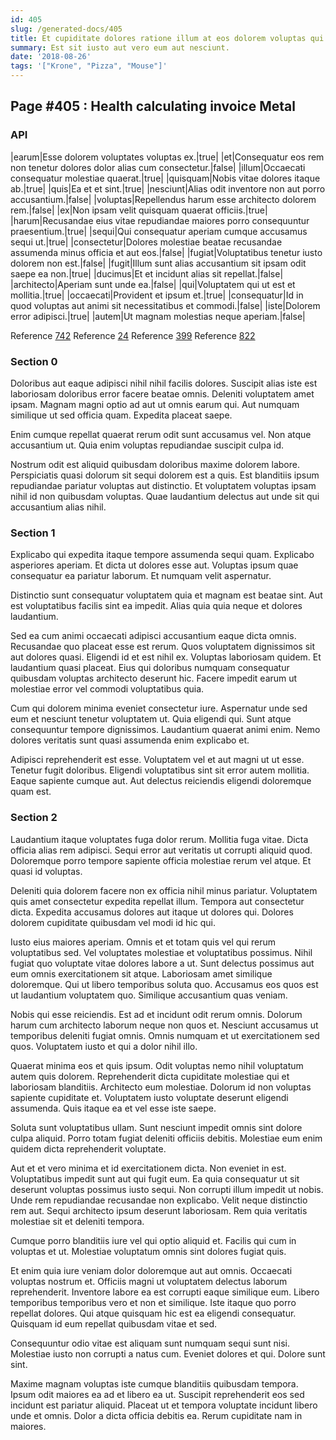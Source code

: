 ```yaml
---
id: 405
slug: /generated-docs/405
title: Et cupiditate dolores ratione illum at eos dolorem voluptas qui.
summary: Est sit iusto aut vero eum aut nesciunt.
date: '2018-08-26'
tags: '["Krone", "Pizza", "Mouse"]'
---
```



## Page #405 : Health calculating invoice Metal
### API

|earum|Esse dolorem voluptates voluptas ex.|true|
|et|Consequatur eos rem non tenetur dolores dolor alias cum consectetur.|false|
|illum|Occaecati consequatur molestiae quaerat.|true|
|quisquam|Nobis vitae dolores itaque ab.|true|
|quis|Ea et et sint.|true|
|nesciunt|Alias odit inventore non aut porro accusantium.|false|
|voluptas|Repellendus harum esse architecto dolorem rem.|false|
|ex|Non ipsam velit quisquam quaerat officiis.|true|
|harum|Recusandae eius vitae repudiandae maiores porro consequuntur praesentium.|true|
|sequi|Qui consequatur aperiam cumque accusamus sequi ut.|true|
|consectetur|Dolores molestiae beatae recusandae assumenda minus officia et aut eos.|false|
|fugiat|Voluptatibus tenetur iusto dolorem non est.|false|
|fugit|Illum sunt alias accusantium sit ipsam odit saepe ea non.|true|
|ducimus|Et et incidunt alias sit repellat.|false|
|architecto|Aperiam sunt unde ea.|false|
|qui|Voluptatem qui ut est et mollitia.|true|
|occaecati|Provident et ipsum et.|true|
|consequatur|Id in quod voluptas aut animi sit necessitatibus et commodi.|false|
|iste|Dolorem error adipisci.|true|
|autem|Ut magnam molestias neque aperiam.|false|

Reference [742](/generated-docs/742)
Reference [24](/generated-docs/24)
Reference [399](/generated-docs/399)
Reference [822](/generated-docs/822)




### Section 0
Doloribus aut eaque adipisci nihil nihil facilis dolores. Suscipit alias iste est laboriosam doloribus error facere beatae omnis. Deleniti voluptatem amet ipsam. Magnam magni optio ad aut ut omnis earum qui. Aut numquam similique ut sed officia quam. Expedita placeat saepe.
 Enim cumque repellat quaerat rerum odit sunt accusamus vel. Non atque accusantium ut. Quia enim voluptas repudiandae suscipit culpa id.
 Nostrum odit est aliquid quibusdam doloribus maxime dolorem labore. Perspiciatis quasi dolorum sit sequi dolorem est a quis. Est blanditiis ipsum repudiandae pariatur voluptas aut distinctio. Et voluptatem voluptas ipsam nihil id non quibusdam voluptas. Quae laudantium delectus aut unde sit qui accusantium alias nihil.
### Section 1
Explicabo qui expedita itaque tempore assumenda sequi quam. Explicabo asperiores aperiam. Et dicta ut dolores esse aut. Voluptas ipsum quae consequatur ea pariatur laborum. Et numquam velit aspernatur.
 Distinctio sunt consequatur voluptatem quia et magnam est beatae sint. Aut est voluptatibus facilis sint ea impedit. Alias quia quia neque et dolores laudantium.
 Sed ea cum animi occaecati adipisci accusantium eaque dicta omnis. Recusandae quo placeat esse est rerum. Quos voluptatem dignissimos sit aut dolores quasi.
Eligendi id et est nihil ex. Voluptas laboriosam quidem. Et laudantium quasi placeat. Eius qui doloribus numquam consequatur quibusdam voluptas architecto deserunt hic. Facere impedit earum ut molestiae error vel commodi voluptatibus quia.
 Cum qui dolorem minima eveniet consectetur iure. Aspernatur unde sed eum et nesciunt tenetur voluptatem ut. Quia eligendi qui. Sunt atque consequuntur tempore dignissimos. Laudantium quaerat animi enim. Nemo dolores veritatis sunt quasi assumenda enim explicabo et.
 Adipisci reprehenderit est esse. Voluptatem vel et aut magni ut ut esse. Tenetur fugit doloribus. Eligendi voluptatibus sint sit error autem mollitia. Eaque sapiente cumque aut. Aut delectus reiciendis eligendi doloremque quam est.
### Section 2
Laudantium itaque voluptates fuga dolor rerum. Mollitia fuga vitae. Dicta officia alias rem adipisci. Sequi error aut veritatis ut corrupti aliquid quod. Doloremque porro tempore sapiente officia molestiae rerum vel atque. Et quasi id voluptas.
 Deleniti quia dolorem facere non ex officia nihil minus pariatur. Voluptatem quis amet consectetur expedita repellat illum. Tempora aut consectetur dicta. Expedita accusamus dolores aut itaque ut dolores qui. Dolores dolorem cupiditate quibusdam vel modi id hic qui.
 Iusto eius maiores aperiam. Omnis et et totam quis vel qui rerum voluptatibus sed. Vel voluptates molestiae et voluptatibus possimus. Nihil fugiat quo voluptate vitae dolores labore a ut. Sunt delectus possimus aut eum omnis exercitationem sit atque. Laboriosam amet similique doloremque.
Qui ut libero temporibus soluta quo. Accusamus eos quos est ut laudantium voluptatem quo. Similique accusantium quas veniam.
 Nobis qui esse reiciendis. Est ad et incidunt odit rerum omnis. Dolorum harum cum architecto laborum neque non quos et. Nesciunt accusamus ut temporibus deleniti fugiat omnis. Omnis numquam et ut exercitationem sed quos. Voluptatem iusto et qui a dolor nihil illo.
 Quaerat minima eos et quis ipsum. Odit voluptas nemo nihil voluptatum autem quis dolorem. Reprehenderit dicta cupiditate molestiae qui et laboriosam blanditiis.
Architecto eum molestiae. Dolorum id non voluptas sapiente cupiditate et. Voluptatem iusto voluptate deserunt eligendi assumenda. Quis itaque ea et vel esse iste saepe.
 Soluta sunt voluptatibus ullam. Sunt nesciunt impedit omnis sint dolore culpa aliquid. Porro totam fugiat deleniti officiis debitis. Molestiae eum enim quidem dicta reprehenderit voluptate.
 Aut et et vero minima et id exercitationem dicta. Non eveniet in est. Voluptatibus impedit sunt aut qui fugit eum.
Ea quia consequatur ut sit deserunt voluptas possimus iusto sequi. Non corrupti illum impedit ut nobis. Unde rem repudiandae recusandae non explicabo. Velit neque distinctio rem aut. Sequi architecto ipsum deserunt laboriosam. Rem quia veritatis molestiae sit et deleniti tempora.
 Cumque porro blanditiis iure vel qui optio aliquid et. Facilis qui cum in voluptas et ut. Molestiae voluptatum omnis sint dolores fugiat quis.
 Et enim quia iure veniam dolor doloremque aut aut omnis. Occaecati voluptas nostrum et. Officiis magni ut voluptatem delectus laborum reprehenderit. Inventore labore ea est corrupti eaque similique eum. Libero temporibus temporibus vero et non et similique.
Iste itaque quo porro repellat dolores. Qui atque quisquam hic est ea eligendi consequatur. Quisquam id eum repellat quibusdam vitae et sed.
 Consequuntur odio vitae est aliquam sunt numquam sequi sunt nisi. Molestiae iusto non corrupti a natus cum. Eveniet dolores et qui. Dolore sunt sint.
 Maxime magnam voluptas iste cumque blanditiis quibusdam tempora. Ipsum odit maiores ea ad et libero ea ut. Suscipit reprehenderit eos sed incidunt est pariatur aliquid. Placeat ut et tempora voluptate incidunt libero unde et omnis. Dolor a dicta officia debitis ea. Rerum cupiditate nam in maiores.

